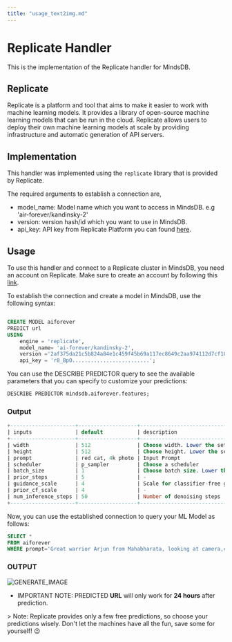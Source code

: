 ```yaml
---
title: "usage_text2img.md"
---
```


# Replicate Handler

This is the implementation of the Replicate handler for MindsDB.

## Replicate
Replicate is a platform and tool that aims to make it easier to work with machine learning models. It provides a library of open-source machine learning models that can be run in the cloud. Replicate allows users to deploy their own machine learning models at scale by providing infrastructure and automatic generation of API servers.


## Implementation
This handler was implemented using the `replicate` library that is provided by Replicate.

The required arguments to establish a connection are,

* model_name: Model name which you want to access in MindsDB. e.g 'air-forever/kandinsky-2'
* version: version hash/id which you want to use in MindsDB.
* api_key: API key from Replicate Platform you can found [here](https://replicate.com/account/api-tokens).


## Usage
To use this handler and connect to a Replicate cluster in MindsDB, you need an account on Replicate. Make sure to create an account by following this [link](https://replicate.com/signin?next=/account/api-tokens).


To establish the connection and create a model in MindsDB, use the following syntax:
```sql

CREATE MODEL aiforever
PREDICT url
USING
    engine = 'replicate',
    model_name= 'ai-forever/kandinsky-2',
    version ='2af375da21c5b824a84e1c459f45b69a117ec8649c2aa974112d7cf1840fc0ce',
    api_key = 'r8_BpO.........................';
```

You can use the DESCRIBE PREDICTOR query to see the available parameters that you can specify to customize your predictions:
```sql
DESCRIBE PREDICTOR mindsdb.aiforever.features;
```

### Output
```sql
+---------------------+-------------------+--------------------------------------------------------+---------+
| inputs              | default           | description                                            | type    |
+---------------------+-------------------+--------------------------------------------------------+---------+
| width               | 512               | Choose width. Lower the setting if out of memory.      | -       |
| height              | 512               | Choose height. Lower the setting if out of memory.     | -       |
| prompt              | red cat, 4k photo | Input Prompt                                           | string  |
| scheduler           | p_sampler         | Choose a scheduler                                     | -       |
| batch_size          | 1                 | Choose batch size. Lower the setting if out of memory. | -       |
| prior_steps         | 5                 | -                                                      | string  |
| guidance_scale      | 4                 | Scale for classifier-free guidance                     | number  |
| prior_cf_scale      | 4                 | -                                                      | integer |
| num_inference_steps | 50                | Number of denoising steps                              | integer |
+---------------------+-------------------+--------------------------------------------------------+---------+
```

Now, you can use the established connection to query your ML Model as follows:
```sql
SELECT *
FROM aiforever
WHERE prompt='Great warrior Arjun from Mahabharata, looking at camera,cinematic lighting, 4k quality';
```

### OUTPUT
![GENERATE_IMAGE](./assets/Arjuna.png)


- IMPORTANT NOTE: PREDICTED **URL** will only work for **24 hours** after prediction.

&gt; Note: Replicate provides only a few free predictions, so choose your predictions wisely. Don't let the machines have all the fun, save some for yourself! 😉
